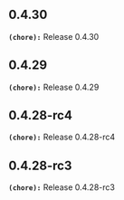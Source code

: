 ## 0.4.30
**`(chore):`** Release 0.4.30

## 0.4.29
**`(chore):`** Release 0.4.29

## 0.4.28-rc4
**`(chore):`** Release 0.4.28-rc4

## 0.4.28-rc3
**`(chore):`** Release 0.4.28-rc3

